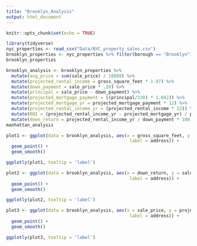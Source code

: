 ```yaml
---
title: "Brooklyn_Analysis"
output: html_document
---
```


```r
knitr::opts_chunk$set(echo = TRUE)
```

```r
library(tidyverse)
nyc_properties <- read_csv("Data/NYC_property_sales.csv")
brooklyn_properties <- nyc_properties %>% filter(borough == "Brooklyn")
brooklyn_properties
```

```r
brooklyn_analysis <- brooklyn_properties %>%
  mutate(avg_price = sum(sale_price) / 10888) %>%
  mutate(projected_rental_income = gross_square_feet * 1.97) %>%
  mutate(down_payment = sale_price * .20) %>%
  mutate(principal = sale_price - down_payment) %>%
  mutate(projected_mortgage_payment = ((principal/330) * 1.042)) %>%
  mutate(projected_mortgage_yr = projected_mortgage_payment * 12) %>%
  mutate(projected_rental_income_yr = (projected_rental_income * 12)) %>%
  mutate(ROI = (projected_rental_income_yr - projected_mortgage_yr) / projected_mortgage_yr) %>%
  mutate(down_return = projected_rental_income_yr / down_payment * 100)
manhattan_analysis
```
```r
plot1 <- ggplot(data = brooklyn_analysis, aes(x = gross_square_feet, y = sale_price, 
                                               label = address)) +
  geom_point() +
  geom_smooth()

ggplotly(plot1, tooltip = 'label')
```
```r
plot2 <- ggplot(data = brooklyn_analysis, aes(x = down_return, y = sale_price, 
                                               label = address)) +
  geom_point() +
  geom_smooth()

ggplotly(plot2, tooltip = 'label')
```
```r
plot3 <- ggplot(data = brooklyn_analysis, aes(x = sale_price, y = projected_rental_income_yr, 
                                               label = address)) +
  geom_point() +
  geom_smooth()

ggplotly(plot3, tooltip = 'label')
```

